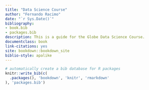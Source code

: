 ```yaml
--- 
title: "Data Science Course"
author: "Fernando Racimo"
date: "`r Sys.Date()`"
bibliography:
- book.bib
- packages.bib
description: This is a guide for the Globe Data Science Course.
documentclass: book
link-citations: yes
site: bookdown::bookdown_site
biblio-style: apalike
---
```



```r
# automatically create a bib database for R packages
knitr::write_bib(c(
  .packages(), 'bookdown', 'knitr', 'rmarkdown'
), 'packages.bib')
```
